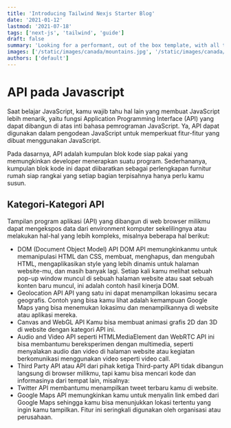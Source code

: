 ```yaml
---
title: 'Introducing Tailwind Nexjs Starter Blog'
date: '2021-01-12'
lastmod: '2021-07-18'
tags: ['next-js', 'tailwind', 'guide']
draft: false
summary: 'Looking for a performant, out of the box template, with all the best in web technology to support your blogging needs? Checkout the Tailwind Nextjs Starter Blog template.'
images: ['/static/images/canada/mountains.jpg', '/static/images/canada/toronto.jpg']
authors: ['default']
---
```


# API pada Javascript

Saat belajar JavaScript, kamu wajib tahu hal lain yang membuat JavaScript lebih menarik, yaitu fungsi Application Programming Interface (API) yang dapat dibangun di atas inti bahasa pemrograman JavaScript. Ya, API dapat digunakan dalam pengodean JavaScript untuk memperkuat fitur-fitur yang dibuat menggunakan JavaScript.

Pada dasarnya, API adalah kumpulan blok kode siap pakai yang memungkinkan developer menerapkan suatu program. Sederhananya, kumpulan blok kode ini dapat diibaratkan sebagai perlengkapan furnitur rumah siap rangkai yang setiap bagian terpisahnya hanya perlu kamu susun.

## Kategori-Kategori API

Tampilan program aplikasi (API) yang dibangun di web browser milikmu dapat mengekspos data dari environment komputer sekelilingnya atau melakukan hal-hal yang lebih kompleks, misalnya beberapa hal berikut:

- DOM (Document Object Model) API
  DOM API memungkinkanmu untuk memanipulasi HTML dan CSS, membuat, menghapus, dan mengubah HTML, mengaplikasikan style yang lebih dinamis untuk halaman website-mu, dan masih banyak lagi. Setiap kali kamu melihat sebuah pop-up window muncul di sebuah halaman website atau saat sebuah konten baru muncul, ini adalah contoh hasil kinerja DOM.
- Geolocation API
  API yang satu ini dapat menampilkan lokasimu secara geografis. Contoh yang bisa kamu lihat adalah kemampuan Google Maps yang bisa menemukan lokasimu dan menampilkannya di website atau aplikasi mereka.
- Canvas and WebGL API
  Kamu bisa membuat animasi grafis 2D dan 3D di website dengan kategori API ini.
- Audio and Video API seperti HTMLMediaElement dan WebRTC
  API ini bisa membantumu bereksperimen dengan multimedia, seperti menyalakan audio dan video di halaman website atau kegiatan berkomunikasi menggunakan video seperti video call.
- Third Party API atau API dari pihak ketiga
  Third-party API tidak dibangun langsung di browser milikmu, tapi kamu bisa mencari kode dan informasinya dari tempat lain, misalnya:
- Twitter API membantumu menampilkan tweet terbaru kamu di website.
- Google Maps API memungkinkan kamu untuk menyalin link embed dari Google Maps sehingga kamu bisa menunjukkan lokasi tertentu yang ingin kamu tampilkan. Fitur ini seringkali digunakan oleh organisasi atau perusahaan.
